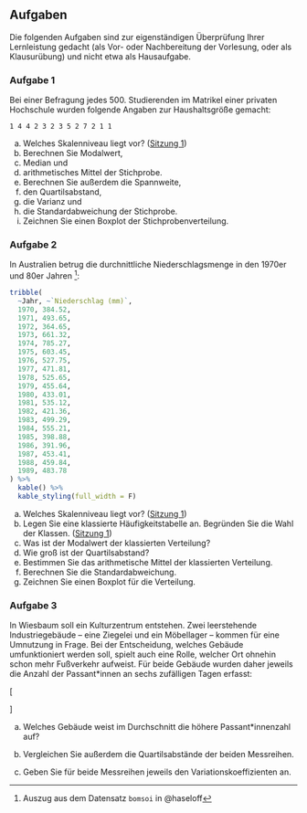 ## Aufgaben {-}

Die folgenden Aufgaben sind zur eigenständigen Überprüfung Ihrer Lernleistung gedacht (als Vor- oder Nachbereitung der Vorlesung, oder als Klausurübung) und nicht etwa als Hausaufgabe.

### Aufgabe 1

Bei einer Befragung jedes 500. Studierenden im Matrikel einer privaten Hochschule wurden folgende Angaben zur Haushaltsgröße gemacht:

```
1 4 4 2 3 2 3 5 2 7 2 1 1
```

a) Welches Skalenniveau liegt vor? ([Sitzung 1](#skalenniveaus))
b) Berechnen Sie Modalwert,
c) Median und
d) arithmetisches Mittel der Stichprobe.
e) Berechnen Sie außerdem die Spannweite,
f) den Quartilsabstand,
g) die Varianz und
h) die Standardabweichung der Stichprobe.
i) Zeichnen Sie einen Boxplot der Stichprobenverteilung.

### Aufgabe 2

In Australien betrug die durchnittliche Niederschlagsmenge in den 1970er und 80er Jahren ^[Auszug aus dem Datensatz `bomsoi` in @haseloff]:
\nopagebreak

```r
tribble(
  ~Jahr, ~`Niederschlag (mm)`,
  1970,	384.52,
  1971,	493.65,
  1972,	364.65,
  1973,	661.32,
  1974,	785.27,
  1975,	603.45,
  1976,	527.75,
  1977,	471.81,
  1978,	525.65,
  1979,	455.64,
  1980,	433.01,
  1981,	535.12,
  1982,	421.36,
  1983,	499.29,
  1984,	555.21,
  1985,	398.88,
  1986,	391.96,
  1987,	453.41,
  1988,	459.84,
  1989,	483.78
) %>%
  kable() %>%
  kable_styling(full_width = F)
```

a) Welches Skalenniveau liegt vor?  ([Sitzung 1](#skalenniveaus))
b) Legen Sie eine klassierte Häufigkeitstabelle an. Begründen Sie die Wahl der Klassen. ([Sitzung 1](#quantitative-variablen-1))
c) Was ist der Modalwert der klassierten Verteilung?
d) Wie groß ist der Quartilsabstand?
e) Bestimmen Sie das arithmetische Mittel der klassierten Verteilung.
f) Berechnen Sie die Standardabweichung.
g) Zeichnen Sie einen Boxplot für die Verteilung.

### Aufgabe 3


In Wiesbaum soll ein Kulturzentrum entstehen. Zwei leerstehende Industriegebäude -- eine Ziegelei und ein Möbellager -- kommen für eine Umnutzung in Frage. Bei der Entscheidung, welches Gebäude umfunktioniert werden soll, spielt auch eine Rolle, welcher Ort ohnehin schon mehr Fußverkehr aufweist. Für beide Gebäude wurden daher jeweils die Anzahl der Passant\*innen an sechs zufälligen Tagen erfasst:

\[\begin{aligned}
```r
set.seed(1616)
ziegelei <- round(rnorm(6,80,10))
moebellager <- round(rnorm(6,70,18))
knitr::asis_output(
  sprintf(
    "\\textrm{Ziegelei}: \\quad & %s\\\\
\\textrm{Möbellager}: \\quad & %s\\\\",
    paste(ziegelei, collapse="\\quad"),
    paste(moebellager, collapse="\\quad")
  )
)
```
\end{aligned}\]

a) Welches Gebäude weist im Durchschnitt die höhere Passant\*innenzahl auf?

b) Vergleichen Sie außerdem die Quartilsabstände der beiden Messreihen.

c) Geben Sie für beide Messreihen jeweils den Variationskoeffizienten an.
